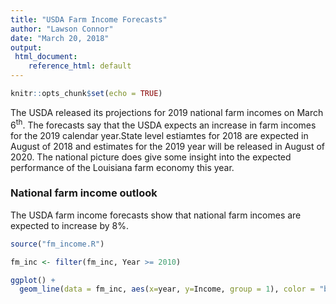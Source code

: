 ```yaml
---
title: "USDA Farm Income Forecasts"
author: "Lawson Connor"
date: "March 20, 2018"
output: 
 html_document:
    reference_html: default
---
```


```r
knitr::opts_chunk$set(echo = TRUE)
```


The USDA released its projections for 2019 national farm incomes on March 6^th^. The forecasts say that the USDA expects an increase in farm incomes for the 2019 calendar year.State level estiamtes for 2018 are expected in August of 2018 and estimates for the 2019 year will be released in August of 2020. The national picture does give some insight into the expected performance of the Louisiana farm economy this year. 


### National farm income outlook
The USDA farm income forecasts show that national farm incomes are expected to increase by 8%. 

```r
source("fm_income.R")
```

```r
fm_inc <- filter(fm_inc, Year >= 2010)

ggplot() +
  geom_line(data = fm_inc, aes(x=year, y=Income, group = 1), color = "black")
```